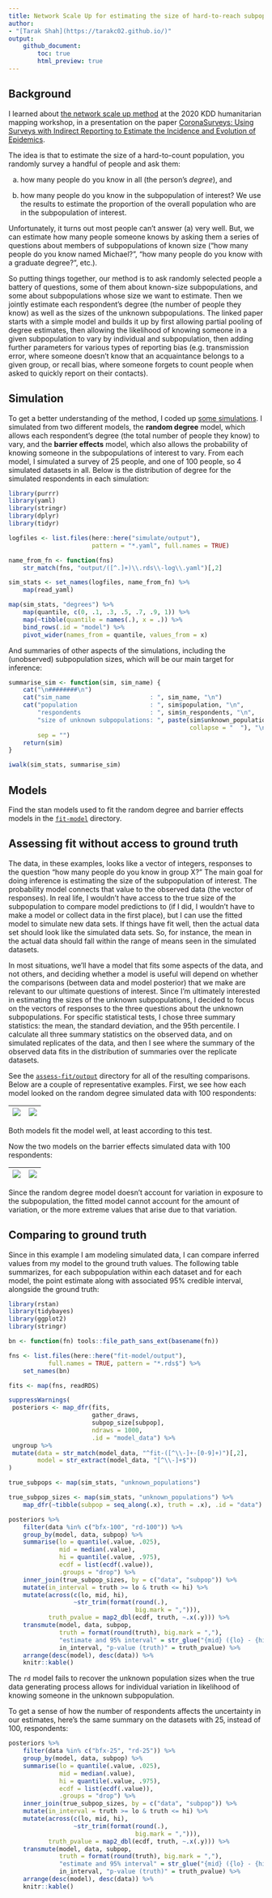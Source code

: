 ```yaml
---
title: Network Scale Up for estimating the size of hard-to-reach subpopulations
author:
- "[Tarak Shah](https://tarakc02.github.io/)"
output:
    github_document:
        toc: true
        html_preview: true
---
```


## Background

I learned about [the network scale up
method](https://www.ncbi.nlm.nih.gov/pmc/articles/PMC4777323/) at the 2020 KDD
humanitarian mapping workshop, in a presentation on the paper [CoronaSurveys:
Using Surveys with Indirect Reporting to Estimate the Incidence and Evolution
of Epidemics](https://arxiv.org/abs/2005.12783).

The idea is that to estimate the size of a hard-to-count population, you
randomly survey a handful of people and ask them:

a) how many people do you know in all (the person's *degree*), and

b) how many people do you know in the subpopulation of interest? We use the
results to estimate the proportion of the overall population who are in the
subpopulation of interest.

Unfortunately, it turns out most people can't answer \(a\) very well. But, we
can estimate how many people someone knows by asking them a series of questions
about members of subpopulations of known size ("how many people do you know
named Michael?", "how many people do you know with a graduate degree?", etc.).

So putting things together, our method is to ask randomly selected people a
battery of questions, some of them about known-size subpopulations, and some
about subpopulations whose size we want to estimate.  Then we jointly estimate
each respondent's degree (the number of people they know) as well as the sizes
of the unknown subpopulations. The linked paper starts with a simple model and
builds it up by first allowing partial pooling of degree estimates, then
allowing the likelihood of knowing someone in a given subpopulation to vary by
individual and subpopulation, then adding further parameters for various types
of reporting bias (e.g. transmission error, where someone doesn't know that an
acquaintance belongs to a given group, or recall bias, where someone forgets to
count people when asked to quickly report on their contacts).

## Simulation

To get a better understanding of the method, I coded up [some
simulations](https://github.com/tarakc02/network-scale-up). I simulated from
two different models, the **random degree** model, which allows each
respondent's degree (the total number of people they know) to vary, and the
**barrier effects** model, which also allows the probability of knowing someone
in the subpopulations of interest to vary. From each model, I simulated a
survey of 25 people, and one of 100 people, so 4 simulated datasets in all.
Below is the distribution of degree for the simulated respondents in each
simulation:

```r
library(purrr)
library(yaml)
library(stringr)
library(dplyr)
library(tidyr)

logfiles <- list.files(here::here("simulate/output"),
                       pattern = "*.yaml", full.names = TRUE)

name_from_fn <- function(fns)
    str_match(fns, "output/([^.]+)\\.rds\\-log\\.yaml")[,2]

sim_stats <- set_names(logfiles, name_from_fn) %>%
    map(read_yaml)

map(sim_stats, "degrees") %>%
    map(quantile, c(0, .1, .3, .5, .7, .9, 1)) %>%
    map(~tibble(quantile = names(.), x = .)) %>%
    bind_rows(.id = "model") %>%
    pivot_wider(names_from = quantile, values_from = x)
```

And summaries of other aspects of the simulations, including the (unobserved)
subpopulation sizes, which will be our main target for inference:

```r
summarise_sim <- function(sim, sim_name) {
    cat("\n########\n")
    cat("sim_name                      : ", sim_name, "\n")
    cat("population                    : ", sim$population, "\n",
        "respondents                   : ", sim$n_respondents, "\n",
        "size of unknown subpopulations: ", paste(sim$unknown_populations,
                                                  collapse = "  "), "\n",
        sep = "")
    return(sim)
}

iwalk(sim_stats, summarise_sim)
```

## Models

Find the stan models used to fit the random degree and barrier effects models
in the [`fit-model`](../fit-model) directory.

## Assessing fit without access to ground truth

The data, in these examples, looks like a vector  of integers, responses to the
question "how many people do you know in group X?" The main goal for doing
inference is estimating the size of the subpopulation of interest. The
probability model connects that value to the observed data (the vector of
responses). In real life, I wouldn't have access to the true size of the
subpopulation to compare model predictions to (if I did, I wouldn't have to
make a model or collect data in the first place), but I can use the fitted
model to simulate new data sets. If things have fit well, then the actual data
set should look like the simulated data sets. So, for instance, the mean in the
actual data should fall within the range of means seen in the simulated
datasets.

In most situations, we'll have a model that fits some aspects of the data, and
not others, and deciding whether a model is useful will depend on whether the
comparisons (between data and model posterior) that we make are relevant to our
ultimate questions of interest. Since I'm ultimately interested in estimating
the sizes of the unknown subpopulations, I decided to focus on the vectors of
responses to the three questions about the unknown subpopulations. For specific
statistical tests, I chose three summary statistics: the mean, the standard
deviation, and the 95th percentile. I calculate all three summary statistics on
the observed data, and on simulated replicates of the data, and then I see
where the summary of the observed data fits in the distribution of summaries
over the replicate datasets.

See the [`assess-fit/output`](../assess-fit/output) directory for all of the
resulting comparisons. Below are a couple of representative examples. First, we
see how each model looked on the random degree simulated data with 100
respondents:

|![](../assess-fit/output/checkfit-rd-100-rd.png?raw=true) |![](../assess-fit/output/checkfit-rd-100-bfx.png?raw=true)|
|-|-|

Both models fit the model well, at least according to this test.

Now the two models on the barrier effects simulated data with 100 respondents:

|![](../assess-fit/output/checkfit-bfx-100-rd.png?raw=true) |![](../assess-fit/output/checkfit-bfx-100-bfx.png?raw=true)|
|-|-|

Since the random degree model doesn't account for variation in exposure to the
subpopulation, the fitted model cannot account for the amount of variation, or
the more extreme values that arise due to that variation.

## Comparing to ground truth

Since in this example I am modeling simulated data, I can compare inferred
values from my model to the ground truth values. The following table
summarizes, for each subpopulation within each dataset and for each model, the
point estimate along with associated 95% credible interval, alongside the
ground truth:

```r
library(rstan)
library(tidybayes)
library(ggplot2)
library(stringr)

bn <- function(fn) tools::file_path_sans_ext(basename(fn))

fns <- list.files(here::here("fit-model/output"),
           full.names = TRUE, pattern = "*.rds$") %>%
    set_names(bn)

fits <- map(fns, readRDS)

suppressWarnings(
 posteriors <- map_dfr(fits,
                       gather_draws,
                       subpop_size[subpop],
                       ndraws = 1000,
                       .id = "model_data") %>%
 ungroup %>%
 mutate(data = str_match(model_data, "^fit-([^\\-]+-[0-9]+)")[,2],
        model = str_extract(model_data, "[^\\-]+$"))
)

true_subpops <- map(sim_stats, "unknown_populations")

true_subpop_sizes <- map(sim_stats, "unknown_populations") %>%
    map_dfr(~tibble(subpop = seq_along(.x), truth = .x), .id = "data")

posteriors %>%
    filter(data %in% c("bfx-100", "rd-100")) %>%
    group_by(model, data, subpop) %>%
    summarise(lo = quantile(.value, .025),
              mid = median(.value),
              hi = quantile(.value, .975),
              ecdf = list(ecdf(.value)),
              .groups = "drop") %>%
    inner_join(true_subpop_sizes, by = c("data", "subpop")) %>%
    mutate(in_interval = truth >= lo & truth <= hi) %>%
    mutate(across(c(lo, mid, hi),
                  ~str_trim(format(round(.),
                                   big.mark = ","))),
           truth_pvalue = map2_dbl(ecdf, truth, ~.x(.y))) %>%
    transmute(model, data, subpop,
              truth = format(round(truth), big.mark = ","),
              "estimate and 95% interval" = str_glue("{mid} ({lo} - {hi})"),
              in_interval, "p-value (truth)" = truth_pvalue) %>%
    arrange(desc(model), desc(data)) %>%
    knitr::kable()
```

The `rd` model fails to recover the unknown population sizes when the true data
generating process allows for individual variation in likelihood of knowing
someone in the unknown subpopulation.

To get a sense of how the number of respondents affects the uncertainty in our
estimates, here's the same summary on the datasets with 25, instead of 100,
respondents:

```r
posteriors %>%
    filter(data %in% c("bfx-25", "rd-25")) %>%
    group_by(model, data, subpop) %>%
    summarise(lo = quantile(.value, .025),
              mid = median(.value),
              hi = quantile(.value, .975),
              ecdf = list(ecdf(.value)),
              .groups = "drop") %>%
    inner_join(true_subpop_sizes, by = c("data", "subpop")) %>%
    mutate(in_interval = truth >= lo & truth <= hi) %>%
    mutate(across(c(lo, mid, hi),
                  ~str_trim(format(round(.),
                                   big.mark = ","))),
           truth_pvalue = map2_dbl(ecdf, truth, ~.x(.y))) %>%
    transmute(model, data, subpop,
              truth = format(round(truth), big.mark = ","),
              "estimate and 95% interval" = str_glue("{mid} ({lo} - {hi})"),
              in_interval, "p-value (truth)" = truth_pvalue) %>%
    arrange(desc(model), desc(data)) %>%
    knitr::kable()
```

